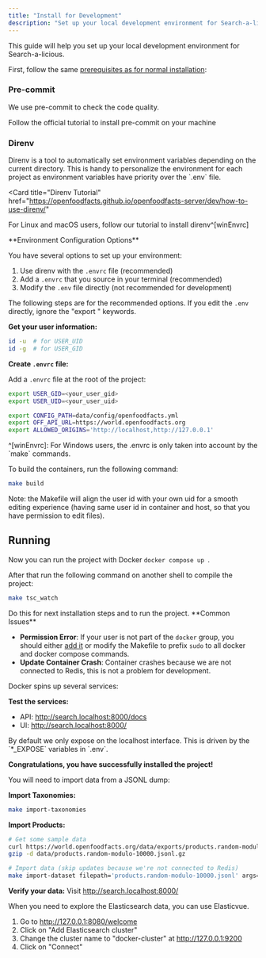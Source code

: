 ```yaml
---
title: "Install for Development"
description: "Set up your local development environment for Search-a-licious. This guide covers prerequisites, installing pre-commit and direnv, configuring your environment, building containers, and importing data for a smooth development experience."
---
```



<Callout type="info">
  This guide will help you set up your local development environment for
  Search-a-licious.
</Callout>

<Steps>
<Step title="Prerequisites">

First, follow the same [prerequisites as for normal installation](../users/how-to-install#prerequisites):

<Cards>
  <Card
    title="mmap Count"
    description="Configure system mmap count for Elasticsearch"
  />
  <Card title="Docker Setup" description="Install Docker and Docker Compose" />
</Cards>

</Step>
<Step title="Install Development Tools">

### Pre-commit

<Callout>We use pre-commit to check the code quality.</Callout>

<Card title="Pre-commit Installation" href="https://pre-commit.com/#install">
  Follow the official tutorial to install pre-commit on your machine
</Card>

### Direnv

<Callout type="info">
  Direnv is a tool to automatically set environment variables depending on the
  current directory. This is handy to personalize the environment for each
  project as environment variables have priority over the `.env` file.
</Callout>

<Card
  title="Direnv Tutorial"
  href="https://openfoodfacts.github.io/openfoodfacts-server/dev/how-to-use-direnv/"
>
  For Linux and macOS users, follow our tutorial to install direnv^[winEnvrc]
</Card>

</Step>
<Step title="Environment Setup">

<Callout type="info">
**Environment Configuration Options**

You have several options to set up your environment:

1. Use direnv with the `.envrc` file (recommended)
2. Add a `.envrc` that you source in your terminal (recommended)
3. Modify the `.env` file directly (not recommended for development)

</Callout>

The following steps are for the recommended options. If you edit the `.env` directly, ignore the "export " keywords.

**Get your user information:**

```bash title="Get User IDs"
id -u  # for USER_UID
id -g  # for USER_GID
```

**Create `.envrc` file:**

Add a `.envrc` file at the root of the project:

```bash title="Environment Configuration"
export USER_GID=<your_user_gid>
export USER_UID=<your_user_uid>

export CONFIG_PATH=data/config/openfoodfacts.yml
export OFF_API_URL=https://world.openfoodfacts.org
export ALLOWED_ORIGINS='http://localhost,http://127.0.0.1'
```

<Callout type="info">
  ^[winEnvrc]: For Windows users, the .envrc is only taken into account by the
  `make` commands.
</Callout>

</Step>
<Step title="Build Containers">

To build the containers, run the following command:

```bash title="Build Development Containers"
make build
```

Note: the Makefile will align the user id with your own uid for a smooth editing experience (having same user id in container and host, so that you have permission to edit files).

## Running

Now you can run the project with Docker `docker compose up `.

After that run the following command on another shell to compile the project:

```bash title="Watch TypeScript Compilation"
make tsc_watch
```

<Callout type="info">
  Do this for next installation steps and to run the project.
</Callout>

<Callout type="warning">
**Common Issues**

- **Permission Error**: If your user is not part of the `docker` group, you should either [add it](https://docs.docker.com/engine/install/linux-postinstall/#manage-docker-as-a-non-root-user) or modify the Makefile to prefix `sudo` to all docker and docker compose commands.
- **Update Container Crash**: Container crashes because we are not connected to Redis, this is not a problem for development.

</Callout>

</Step>
<Step title="Verify Installation">

Docker spins up several services:

<Cards>
  <Card
    title="Elasticsearch"
    description="Two nodes, one exposed on port 9200 - test at http://127.0.0.1:9200"
  />
  <Card
    title="Elasticvue"
    description="Management UI on port 8080 - test at http://127.0.0.1:8080"
  />
  <Card title="Search Service" description="API and UI on port 8000" />
</Cards>

**Test the services:**

- API: http://search.localhost:8000/docs
- UI: http://search.localhost:8000/

<Callout type="info">
  By default we only expose on the localhost interface. This is driven by the
  `*_EXPOSE` variables in `.env`.
</Callout>

**Congratulations, you have successfully installed the project!**

</Step>
<Step title="Import Development Data">

You will need to import data from a JSONL dump:

**Import Taxonomies:**

```bash title="Import Taxonomies"
make import-taxonomies
```

**Import Products:**

```bash title="Import Sample Products"
# Get some sample data
curl https://world.openfoodfacts.org/data/exports/products.random-modulo-10000.jsonl.gz --output data/products.random-modulo-10000.jsonl.gz
gzip -d data/products.random-modulo-10000.jsonl.gz

# Import data (skip updates because we're not connected to Redis)
make import-dataset filepath='products.random-modulo-10000.jsonl' args='--skip-updates'
```

**Verify your data:** Visit http://search.localhost:8000/

</Step>
<Step title="Explore Data">

<Callout>
  When you need to explore the Elasticsearch data, you can use Elasticvue.
</Callout>

1. Go to http://127.0.0.1:8080/welcome
2. Click on "Add Elasticsearch cluster"
3. Change the cluster name to "docker-cluster" at http://127.0.0.1:9200
4. Click on "Connect"

</Step>
</Steps>
